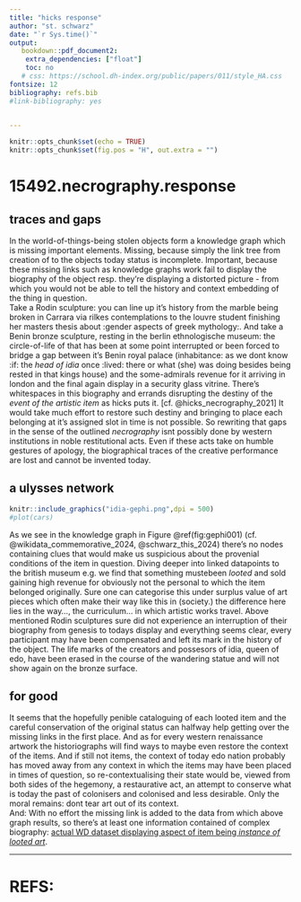 ```yaml
---
title: "hicks response"
author: "st. schwarz"
date: "`r Sys.time()`"
output:
   bookdown::pdf_document2:
    extra_dependencies: ["float"]
    toc: no
   # css: https://school.dh-index.org/public/papers/011/style_HA.css
fontsize: 12
bibliography: refs.bib
#link-bibliography: yes
  

---
```

```r
knitr::opts_chunk$set(echo = TRUE)
knitr::opts_chunk$set(fig.pos = "H", out.extra = "")

```
# 15492.necrography.response
## traces and gaps
In the world-of-things-being stolen objects form a knowledge graph which is missing important elements. Missing, because simply the link tree from creation of to the objects today status is incomplete. Important, because these missing links such as knowledge graphs work fail to display the biography of the object resp. they're displaying a distorted picture - from which you would not be able to tell the history and context embedding of the thing in question.   
Take a Rodin sculpture: you can line up it's history from the marble being broken in Carrara via rilkes contemplations to the louvre student finishing her masters thesis about :gender aspects of greek mythology:. And take a Benin bronze sculpture, resting in the berlin ethnologische museum: the circle-of-life of that has been at some point interrupted or been forced to bridge a gap between it's Benin royal palace (inhabitance: as we dont know :if: the *head of idia* once :lived: there or what (she) was doing besides being rested in that kings house) and the some-admirals revenue for it arriving in london and the final again display in a security glass vitrine. There's whitespaces in this biography and errands disrupting the destiny of the *event of the artistic item * as hicks puts it. [cf. @hicks_necrography_2021] It would take much effort to restore such destiny and bringing to place each belonging at it's assigned slot in time is not possible. So rewriting that gaps in the sense of the outlined *necrography* isnt possibly done by western institutions in noble restitutional acts. Even if these acts take on humble gestures of apology, the biographical traces of the creative performance are lost and cannot be invented today.

## a ulysses network
```r
knitr::include_graphics("idia-gephi.png",dpi = 500)
#plot(cars)
```


As we see in the knowledge graph in Figure \@ref(fig:gephi001) (cf. @wikidata_commemorative_2024, @schwarz_this_2024) there's no nodes containing clues that would make us suspicious about the provenial conditions of the item in question. Diving deeper into linked datapoints to the british museum e.g. we find that something mustebeen *looted* and sold gaining high revenue for obviously not the personal to which the item belonged originally. Sure one can categorise this under surplus value of art pieces which often make their way like this in (society.) the difference here lies in the way..., the curriculum... in which artistic works travel. Above mentioned Rodin sculptures sure did not experience an interruption of their biography from genesis to todays display and everything seems clear, every participant may have been compensated and left its mark in the history of the object. The life marks of the creators and possesors of idia, queen of edo, have been erased in the course of the wandering statue and will not show again on the bronze surface.

## for good
It seems that the hopefully penible cataloguing of each looted item and the careful conservation of the original status can halfway help getting over the missing links in the first place. And as for every western renaissance artwork the historiographs will find ways to maybe even restore the context of the items. And if still not items, the context of today edo nation probably has moved away from any context in which the items may have been placed in times of question, so re-contextualising their state would be, viewed from both sides of the hegemony, a restaurative act, an attempt to conserve what is today the past of colonisers and colonised and less desirable. Only the moral remains: dont tear art out of its context.   
And: With no effort the missing link is added to the data from which above graph results, so there's at least one information contained of complex biography: [actual WD dataset displaying aspect of item being *instance of looted art*](https://w.wiki/CJz4).

----
# REFS:
